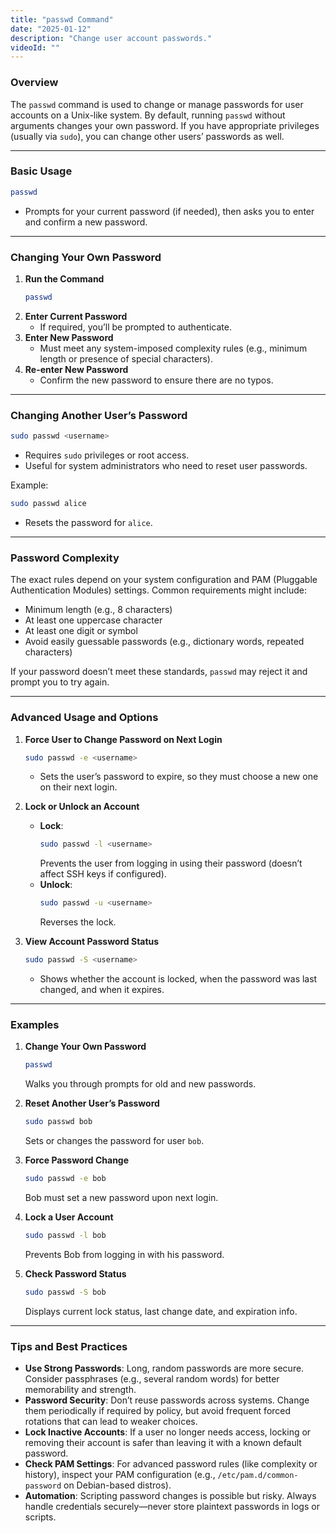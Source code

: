 ```yaml
---
title: "passwd Command"
date: "2025-01-12"
description: "Change user account passwords."
videoId: ""
---
```


### Overview

The `passwd` command is used to change or manage passwords for user accounts on a Unix-like system. By default, running `passwd` without arguments changes your own password. If you have appropriate privileges (usually via `sudo`), you can change other users’ passwords as well.

---

### Basic Usage

```bash
passwd
```
- Prompts for your current password (if needed), then asks you to enter and confirm a new password.

---

### Changing Your Own Password

1. **Run the Command**  
   ```bash
   passwd
   ```
2. **Enter Current Password**  
   - If required, you’ll be prompted to authenticate.  
3. **Enter New Password**  
   - Must meet any system-imposed complexity rules (e.g., minimum length or presence of special characters).  
4. **Re-enter New Password**  
   - Confirm the new password to ensure there are no typos.

---

### Changing Another User’s Password

```bash
sudo passwd <username>
```
- Requires `sudo` privileges or root access.
- Useful for system administrators who need to reset user passwords.

Example:
```bash
sudo passwd alice
```
- Resets the password for `alice`.

---

### Password Complexity

The exact rules depend on your system configuration and PAM (Pluggable Authentication Modules) settings. Common requirements might include:

- Minimum length (e.g., 8 characters)
- At least one uppercase character
- At least one digit or symbol
- Avoid easily guessable passwords (e.g., dictionary words, repeated characters)

If your password doesn’t meet these standards, `passwd` may reject it and prompt you to try again.

---

### Advanced Usage and Options

1. **Force User to Change Password on Next Login**  
   ```bash
   sudo passwd -e <username>
   ```
   - Sets the user’s password to expire, so they must choose a new one on their next login.

2. **Lock or Unlock an Account**  
   - **Lock**:  
     ```bash
     sudo passwd -l <username>
     ```
     Prevents the user from logging in using their password (doesn’t affect SSH keys if configured).  
   - **Unlock**:  
     ```bash
     sudo passwd -u <username>
     ```
     Reverses the lock.

3. **View Account Password Status**  
   ```bash
   sudo passwd -S <username>
   ```
   - Shows whether the account is locked, when the password was last changed, and when it expires.

---

### Examples

1. **Change Your Own Password**  
   ```bash
   passwd
   ```
   Walks you through prompts for old and new passwords.

2. **Reset Another User’s Password**  
   ```bash
   sudo passwd bob
   ```
   Sets or changes the password for user `bob`.

3. **Force Password Change**  
   ```bash
   sudo passwd -e bob
   ```
   Bob must set a new password upon next login.

4. **Lock a User Account**  
   ```bash
   sudo passwd -l bob
   ```
   Prevents Bob from logging in with his password.

5. **Check Password Status**  
   ```bash
   sudo passwd -S bob
   ```
   Displays current lock status, last change date, and expiration info.

---

### Tips and Best Practices

- **Use Strong Passwords**: Long, random passwords are more secure. Consider passphrases (e.g., several random words) for better memorability and strength.
- **Password Security**: Don’t reuse passwords across systems. Change them periodically if required by policy, but avoid frequent forced rotations that can lead to weaker choices.
- **Lock Inactive Accounts**: If a user no longer needs access, locking or removing their account is safer than leaving it with a known default password.
- **Check PAM Settings**: For advanced password rules (like complexity or history), inspect your PAM configuration (e.g., `/etc/pam.d/common-password` on Debian-based distros).
- **Automation**: Scripting password changes is possible but risky. Always handle credentials securely—never store plaintext passwords in logs or scripts.
